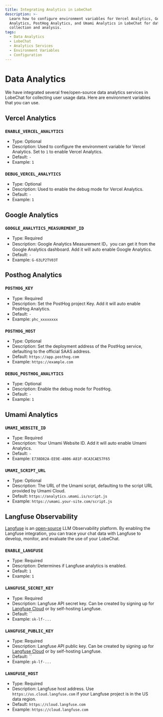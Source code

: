 ```yaml
---
title: Integrating Analytics in LobeChat
description: >-
  Learn how to configure environment variables for Vercel Analytics, Google
  Analytics, PostHog Analytics, and Umami Analytics in LobeChat for data
  collection and analysis.
tags:
  - Data Analytics
  - LobeChat
  - Analytics Services
  - Environment Variables
  - Configuration
---
```


# Data Analytics

We have integrated several free/open-source data analytics services in LobeChat for collecting user usage data. Here are environment variables that you can use.

## Vercel Analytics

### `ENABLE_VERCEL_ANALYTICS`

- Type: Optional
- Description: Used to configure the environment variable for Vercel Analytics. Set to `1` to enable Vercel Analytics.
- Default: `-`
- Example: `1`

### `DEBUG_VERCEL_ANALYTICS`

- Type: Optional
- Description: Used to enable the debug mode for Vercel Analytics.
- Default: `-`
- Example: `1`

## Google Analytics

### `GOOGLE_ANALYTICS_MEASUREMENT_ID`

- Type: Required
- Description: Google Analytics Measurement ID，you can get it from the Google Analytics dashboard. Add it will auto enable Google Analytics.
- Default: `-`
- Example: `G-63LP2TV03T`

## Posthog Analytics

### `POSTHOG_KEY`

- Type: Required
- Description: Set the PostHog project Key. Add it will auto enable PostHog Analytics.
- Default: `-`
- Example: `phc_xxxxxxxx`

### `POSTHOG_HOST`

- Type: Optional
- Description: Set the deployment address of the PostHog service, defaulting to the official SAAS address.
- Default: `https://app.posthog.com`
- Example: `https://example.com`

### `DEBUG_POSTHOG_ANALYTICS`

- Type: Optional
- Description: Enable the debug mode for PostHog.
- Default: `-`
- Example: `1`

## Umami Analytics

### `UMAMI_WEBSITE_ID`

- Type: Required
- Description: Your Umami Website ID. Add it will auto enable Umami Analytics.
- Default: `-`
- Example: `E738D82A-EE9E-4806-A81F-0CA3CAE57F65`

### `UMAMI_SCRIPT_URL`

- Type: Optional
- Description: The URL of the Umami script, defaulting to the script URL provided by Umami Cloud.
- Default: `https://analytics.umami.is/script.js`
- Example: `https://umami.your-site.com/script.js`

## Langfuse Observability

[Langfuse](https://langfuse.com/) is an [open-source](https://github.com/langfuse/langfuse) LLM Observability platform. By enabling the Langfuse integration, you can trace your chat data with Langfuse to develop, monitor, and evaluate the use of your LobeChat.

### `ENABLE_LANGFUSE`

- Type: Required
- Description: Determines if Langfuse analytics is enabled.
- Default: `1`
- Example: `1`

### `LANGFUSE_SECRET_KEY`

- Type: Required
- Description: Langfuse API secret key. Can be created by signing up for [Langfuse Cloud](https://cloud.langfuse.com) or by self-hosting Langfuse.
- Default: \`\`
- Example: `sk-lf-...`

### `LANGFUSE_PUBLIC_KEY`

- Type: Required
- Description: Langfuse API public key. Can be created by signing up for [Langfuse Cloud](https://cloud.langfuse.com) or by self-hosting Langfuse.
- Default: \`\`
- Example: `pk-lf-...`

### `LANGFUSE_HOST`

- Type: Required
- Description: Langfuse host address. Use `https://us.cloud.langfuse.com` if your Langfuse project is in the US data region.
- Default: `https://cloud.langfuse.com`
- Example: `https://cloud.langfuse.com`
